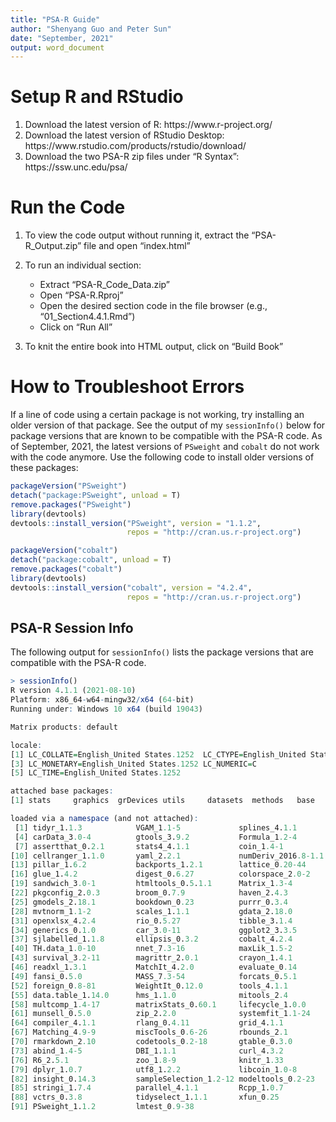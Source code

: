 ```yaml
---
title: "PSA-R Guide"
author: "Shenyang Guo and Peter Sun"
date: "September, 2021"
output: word_document
---
```


# Setup R and RStudio

1. Download the latest version of R: https://www.r-project.org/
2. Download the latest version of RStudio Desktop: https://www.rstudio.com/products/rstudio/download/
3. Download the two PSA-R zip files under "R Syntax": https://ssw.unc.edu/psa/

# Run the Code

1. To view the code output without running it, extract the "PSA-R_Output.zip" file and open "index.html"
2. To run an individual section:

    - Extract "PSA-R_Code_Data.zip"
    - Open "PSA-R.Rproj"
    - Open the desired section code in the file browser (e.g., "01_Section4.4.1.Rmd")
    - Click on "Run All"

3. To knit the entire book into HTML output, click on "Build Book"

# How to Troubleshoot Errors

If a line of code using a certain package is not working, try installing an older version of that package. See the output of my `sessionInfo()` below for package versions that are known to be compatible with the PSA-R code. As of September, 2021, the latest versions of `PSweight` and `cobalt` do not work with the code anymore. Use the following code to install older versions of these packages:

```r
packageVersion("PSweight")
detach("package:PSweight", unload = T)
remove.packages("PSweight")
library(devtools)
devtools::install_version("PSweight", version = "1.1.2", 
                          repos = "http://cran.us.r-project.org")

packageVersion("cobalt")
detach("package:cobalt", unload = T)
remove.packages("cobalt")
library(devtools)
devtools::install_version("cobalt", version = "4.2.4", 
                          repos = "http://cran.us.r-project.org")
```

## PSA-R Session Info

The following output for `sessionInfo()` lists the package versions that are compatible with the PSA-R code.

```r
> sessionInfo()
R version 4.1.1 (2021-08-10)
Platform: x86_64-w64-mingw32/x64 (64-bit)
Running under: Windows 10 x64 (build 19043)

Matrix products: default

locale:
[1] LC_COLLATE=English_United States.1252  LC_CTYPE=English_United States.1252   
[3] LC_MONETARY=English_United States.1252 LC_NUMERIC=C                          
[5] LC_TIME=English_United States.1252    

attached base packages:
[1] stats     graphics  grDevices utils     datasets  methods   base     

loaded via a namespace (and not attached):
 [1] tidyr_1.1.3            VGAM_1.1-5             splines_4.1.1         
 [4] carData_3.0-4          gtools_3.9.2           Formula_1.2-4         
 [7] assertthat_0.2.1       stats4_4.1.1           coin_1.4-1            
[10] cellranger_1.1.0       yaml_2.2.1             numDeriv_2016.8-1.1   
[13] pillar_1.6.2           backports_1.2.1        lattice_0.20-44       
[16] glue_1.4.2             digest_0.6.27          colorspace_2.0-2      
[19] sandwich_3.0-1         htmltools_0.5.1.1      Matrix_1.3-4          
[22] pkgconfig_2.0.3        broom_0.7.9            haven_2.4.3           
[25] gmodels_2.18.1         bookdown_0.23          purrr_0.3.4           
[28] mvtnorm_1.1-2          scales_1.1.1           gdata_2.18.0          
[31] openxlsx_4.2.4         rio_0.5.27             tibble_3.1.4          
[34] generics_0.1.0         car_3.0-11             ggplot2_3.3.5         
[37] sjlabelled_1.1.8       ellipsis_0.3.2         cobalt_4.2.4          
[40] TH.data_1.0-10         nnet_7.3-16            maxLik_1.5-2          
[43] survival_3.2-11        magrittr_2.0.1         crayon_1.4.1          
[46] readxl_1.3.1           MatchIt_4.2.0          evaluate_0.14         
[49] fansi_0.5.0            MASS_7.3-54            forcats_0.5.1         
[52] foreign_0.8-81         WeightIt_0.12.0        tools_4.1.1           
[55] data.table_1.14.0      hms_1.1.0              mitools_2.4           
[58] multcomp_1.4-17        matrixStats_0.60.1     lifecycle_1.0.0       
[61] munsell_0.5.0          zip_2.2.0              systemfit_1.1-24      
[64] compiler_4.1.1         rlang_0.4.11           grid_4.1.1            
[67] Matching_4.9-9         miscTools_0.6-26       rbounds_2.1           
[70] rmarkdown_2.10         codetools_0.2-18       gtable_0.3.0          
[73] abind_1.4-5            DBI_1.1.1              curl_4.3.2            
[76] R6_2.5.1               zoo_1.8-9              knitr_1.33            
[79] dplyr_1.0.7            utf8_1.2.2             libcoin_1.0-8         
[82] insight_0.14.3         sampleSelection_1.2-12 modeltools_0.2-23     
[85] stringi_1.7.4          parallel_4.1.1         Rcpp_1.0.7            
[88] vctrs_0.3.8            tidyselect_1.1.1       xfun_0.25             
[91] PSweight_1.1.2         lmtest_0.9-38                 
```
